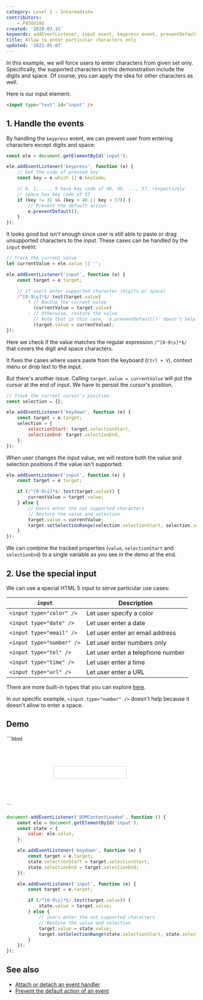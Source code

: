 ```yaml
---
category: Level 2 — Intermediate
contributors:
    - P45QU10U
created: '2020-03-31'
keywords: addEventListener, input event, keypress event, preventDefault, selectionEnd, selectionStart, setSelectionRange
title: Allow to enter particular characters only
updated: '2021-05-07'
---
```


In this example, we will force users to enter characters from given set only. Specifically, the supported characters in this demonstration include the digits and space. Of course, you can apply the idea for other characters as well.

Here is our input element:

```html
<input type="text" id="input" />
```

## 1. Handle the events

By handling the `keypress` event, we can prevent user from entering characters except digits and space:

```js
const ele = document.getElementById('input');

ele.addEventListener('keypress', function (e) {
    // Get the code of pressed key
    const key = e.which || e.keyCode;

    // 0, 1, ..., 9 have key code of 48, 49, ..., 57, respectively
    // Space has key code of 32
    if (key != 32 && (key < 48 || key > 57)) {
        // Prevent the default action
        e.preventDefault();
    }
});
```

It looks good but isn't enough since user is still able to paste or drag unsupported characters to the input.
These cases can be handled by the `input` event:

```js
// Track the current value
let currentValue = ele.value || '';

ele.addEventListener('input', function (e) {
    const target = e.target;

    // If users enter supported character (digits or space)
    /^[0-9\s]*$/.test(target.value)
        ? // Backup the current value
          (currentValue = target.value)
        : // Otherwise, restore the value
          // Note that in this case, `e.preventDefault()` doesn't help
          (target.value = currentValue);
});
```

Here we check if the value matches the regular expression `/^[0-9\s]*$/` that covers the digit and space characters.

It fixes the cases where users paste from the keyboard (`Ctrl + V`), context menu or drop text to the input.

But there's another issue. Calling `target.value = currentValue` will put the cursor at the end of input. We have to persist the cursor's position.

```js
// Track the current cursor's position
const selection = {};

ele.addEventListener('keydown', function (e) {
    const target = e.target;
    selection = {
        selectionStart: target.selectionStart,
        selectionEnd: target.selectionEnd,
    };
});
```

When user changes the input value, we will restore both the value and selection positions if the value isn't supported:

```js
ele.addEventListener('input', function (e) {
    const target = e.target;

    if (/^[0-9\s]*$/.test(target.value)) {
        currentValue = target.value;
    } else {
        // Users enter the not supported characters
        // Restore the value and selection
        target.value = currentValue;
        target.setSelectionRange(selection.selectionStart, selection.selectionEnd);
    }
});
```

We can combine the tracked properties (`value`, `selectionStart` and `selectionEnd`) to a single variable as you
see in the demo at the end.

## 2. Use the special input

We can use a special HTML 5 input to serve particular use cases:

| `input`                   | Description                       |
| ------------------------- | --------------------------------- |
| `<input type="color" />`  | Let user specify a color          |
| `<input type="date" />`   | Let user enter a date             |
| `<input type="email" />`  | Let user enter an email address   |
| `<input type="number" />` | Let user enter numbers only       |
| `<input type="tel" />`    | Let user enter a telephone number |
| `<input type="time" />`   | Let user enter a time             |
| `<input type="url" />`    | Let user enter a URL              |

There are more built-in types that you can explore [here](https://developer.mozilla.org/en-US/docs/Web/HTML/Element/input#%3Cinput%3E_types).

In our specific example, `<input type="number" />` doesn't help because it doesn't allow to enter a space.

## Demo

<Playground>
```html
<div style="align-items: center; display: flex; justify-content: center">
    <div style="margin: 4rem 0; width: 16rem">
        <div style="align-items: center; display: flex">
            <input type="text" style="border: 1px solid #cbd5e0; padding: 0.5rem" id="input" />
        </div>
    </div>
</div>
```

```js
document.addEventListener('DOMContentLoaded', function () {
    const ele = document.getElementById('input');
    const state = {
        value: ele.value,
    };

    ele.addEventListener('keydown', function (e) {
        const target = e.target;
        state.selectionStart = target.selectionStart;
        state.selectionEnd = target.selectionEnd;
    });

    ele.addEventListener('input', function (e) {
        const target = e.target;

        if (/^[0-9\s]*$/.test(target.value)) {
            state.value = target.value;
        } else {
            // Users enter the not supported characters
            // Restore the value and selection
            target.value = state.value;
            target.setSelectionRange(state.selectionStart, state.selectionEnd);
        }
    });
});
```
</Playground>

## See also

-   [Attach or detach an event handler](https://phuoc.ng/collection/html-dom/attach-or-detach-an-event-handler/)
-   [Prevent the default action of an event](https://phuoc.ng/collection/html-dom/prevent-the-default-action-of-an-event/)
